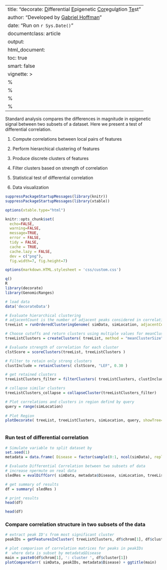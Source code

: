 
---
title: "decorate: <u>D</u>ifferential <u>E</u>pigenetic <u>Cor</u>egul<u>a</u>tion <u>Te</u>st"
author: "Developed by [Gabriel Hoffman](http://gabrielhoffman.github.io/)"
date: "Run on `r Sys.Date()`"
documentclass: article
output: 
  html_document:
  toc: true
  smart: false
vignette: >
  %\VignetteIndexEntry{decorate: Differential Epigenetic Coregulation Test}
  %\VignetteEngine{knitr::rmarkdown}
  %\VignetteEncoding{UTF-8}
  %\usepackage[utf8]{inputenc}
---

<!--- 
# run analysis
cd /Users/gabrielhoffman/workspace/repos/decorate/vignettes
# cd /hpc/users/hoffmg01/work/pinnacle/vignettes
# cd ~/work//decorate/
rmarkdown::render("decorate_example.Rmd", output_dir='./', intermediates_dir='./'); system("cat decorate_example.html | grep -v 'Found more than one class' | grep -v 'PythonEmbedInR' > decorate_example2.html")
--->

Standard analysis compares the differences in magnitude in epigenetic signal between two subsets of a dataset.  Here we present a test of differential correlation.

\item 1) Compute correlations between local pairs of features

\item 2) Perform hierarchical clustering of features

\item 3) Produce discrete clusters of features

\item 4) Filter clusters based on strength of correlation

\item 5) Statistical test of differential correlation 

\item 6) Data visualization


```r
suppressPackageStartupMessages(library(knitr))
suppressPackageStartupMessages(library(xtable))

options(xtable.type="html")

knitr::opts_chunk$set(
  echo=FALSE,
  warning=FALSE,
  message=TRUE,
  error = FALSE,
  tidy = FALSE,
  cache = TRUE,
  cache.lazy = FALSE,
  dev = c("png"), 
  fig.width=7, fig.height=7)

options(markdown.HTML.stylesheet = 'css/custom.css')
```


```r

q()
R
library(decorate)
library(GenomicRanges)

# load data
data('decorateData')

# Evaluate hierarchical clustering
# adjacentCount is the number of adjacent peaks considered in correlation
treeList = runOrderedClusteringGenome( simData, simLocation, adjacentCount=500 )

# Choose cutoffs and return clusters using multiple values for meanClusterSize 
treeListClusters = createClusters( treeList, method = "meanClusterSize", meanClusterSize=c( 10, 20, 30, 40, 50) )

# Evaluate strength of correlation for each cluster
clstScore = scoreClusters(treeList, treeListClusters )

# Filter to retain only strong clusters
clustInclude = retainClusters( clstScore, "LEF", 0.30 )

# get retained clusters
treeListClusters_filter = filterClusters( treeListClusters, clustInclude)

# collapse similar clusters
treeListClusters_collapse = collapseCluster(treeListClusters_filter)

# Plot correlations and clusters in region defind by query
query = range(simLocation) 
 
# Plot Region 
plotDecorate( treeList, treeListClusters, simLocation, query, showTree=FALSE, showGenes=FALSE )



```

### Run test of differential correlation
```r
# Simulate variable to split dataset by
set.seed(1)
metadata = data.frame( Disease = factor(sample(0:1, ncol(simData), replace=TRUE)))

# Evaluate Differential Correlation between two subsets of data
# increase npermute on real data
sledRes = evalDiffCorr( simData, metadata$Disease, simLocation, treeListClusters, npermute=c(20, 200))

# get summary of results
df = summary( sledRes )

# print results
head(df)
```
```r
head(df)
```

### Compare correlation structure in two subsets of the data
```r
# extract peak ID's from most significant cluster
peakIDs = getFeaturesInCluster( treeListClusters, df$chrom[1], df$cluster[1])

# plot comparison of correlation matrices for peaks in peakIDs
#  where data is subset by metadata$Disease
main = paste0(df$chrom[1], ': cluster ', df$cluster[1])
plotCompareCorr( simData, peakIDs, metadata$Disease) + ggtitle(main)
```







